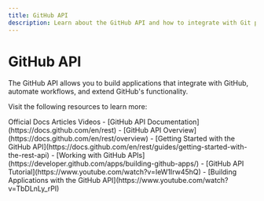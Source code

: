 ```yaml
---
title: GitHub API
description: Learn about the GitHub API and how to integrate with Git programmatically
---
```


# GitHub API

The GitHub API allows you to build applications that integrate with GitHub, automate workflows, and extend GitHub's functionality.

Visit the following resources to learn more:

<Tabs defaultValue="article">
<TabsList>
<TabsTrigger value="official">Official Docs</TabsTrigger>
<TabsTrigger value="article">Articles</TabsTrigger>
<TabsTrigger value="video">Videos</TabsTrigger>
</TabsList>

<TabsContent value="official">
- [GitHub API Documentation](https://docs.github.com/en/rest)
- [GitHub API Overview](https://docs.github.com/en/rest/overview)
</TabsContent>
<TabsContent value="article">
- [Getting Started with the GitHub API](https://docs.github.com/en/rest/guides/getting-started-with-the-rest-api)
- [Working with GitHub APIs](https://developer.github.com/apps/building-github-apps/)
</TabsContent>
<TabsContent value="video">
- [GitHub API Tutorial](https://www.youtube.com/watch?v=IeW1Irw45hQ)
- [Building Applications with the GitHub API](https://www.youtube.com/watch?v=TbDLnLy_rPI)
</TabsContent>
</Tabs>
